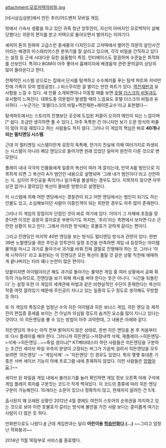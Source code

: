 attachment:모로저택의비밀.jpg

[네시삼십삼분]에서 만든 추리/어드벤처 모바일 게임.

밖에서 기숙사 생활을 하고 있던 귀족 청년 앙투안이, 자신의 아버지인 모로백작이 살해당했다는 의문의 편지를 받고 저택으로 돌아오면서 벌어지는 이야기다.

셰피아 톤의 원화와 고급스런 중세풍의 디자인으로 고저택에서 벌어진 의문의 살인사건이라는 배경의 미스테리어스한 분위기를 잘 살리고 있으며, 각각 비밀을 간직하고 있다는 설정 등 근세 시대다운 묘한 음울함이 특징. 인터페이스도 깔끔하며 수준높은 최적화를 선보인다. 특히나 BGM이 아주 좋아서 홈페이지에 배경음악 관련 문의글이 상당히 많이 올라온다고 한다.

전체적인 시스템 상으로는 집에서 단서를 탐색하고 수수께끼를 푸는 탐색 파트와 저녁만찬에 가족이 모여 법정공방(...) 비스무리한 걸 벌이는 만찬 파트가 있다. [[역전재판]]과 유사함을 느낄 수 있다. 새 인물 소개화면이나 이동할 때를 보면 [[호텔 더스크의 비밀]]과도 유사함이 느껴진다. 대화도중 의문점이 발생할 때의 느낌표도 호텔 더스크의 비밀과 유사하다. --누군가는 '호텔더스크의 비밀+역전재판+레이튼교수'라고 표현했다--

탐색파트에서는 스토리의 진행보단 곳곳에 도입된 퍼즐이 오히려 메인이 되는 느낌이며[* 쉽다. 조금만 생각하면 풀 수 있다.], 아주 독특한 건 아니지만 보기 드문 방식의 퍼줄이 많아 이걸 재밌다고 하는 사람들도 적지 않다. 그러나 이 게임의 핵심은 바로 '''40개나 되는 멀티엔딩 시스템'''.

근데 이 멀티엔딩 시스템이란게 굉장히 독특해, 한가지 진실에 의해 여러가지로 파생되는 시스템이 아니라 해당 엔딩으로 들어가면 원래 있었던 일마저 완전히 다른 것으로 변모한다.

플레이 내내 각각의 인물들에게 일종의 복선이 여러 개 깔리는데, 만약 A를 범인으로 지목하게 되면 그 복선이 A가 범인인 내용으로 설명되며 '그래 내가 범인이다'라고 선언하는 식. 심지어 주인공을 죽이거나 일가족을 몰살하는 경우도 있다. 지목하지 않으면 아무 상관 없거나 깔려있던 복선이 올바른 방향으로 설명된다.

이 시스템에 의해 어떤 엔딩에서는 경찰관이 되고 어떤 엔딩에서는 범인이 되기도 하는 인물도 있고, 소심해보이던 사람이 이중인격이 되는 희한한 경우도 아주 많이 존재한다. 

그러나 이 게임의 장점이자 단점인 것이 바로 여기에 있다. 이야기 그 자체에 초점을 맞춘다면 이것은 굉장히 흥미로운 부분이기도 하지만, '추리'라는 측면에서 보자면 다소 곤란한 상황이 되고 만다. 그래서 이러한 방식에는 호불호가 강하게 갈리는 편이다.

그리고 진엔딩인 마지막 40번 엔딩을 보는 방식도 멀티엔딩 방식과 관련이 있다. 한번 39번 노멀엔딩을 겪은 주인공 앙투안이 일정 조건을 만족하면 게임 내 등장하는 아이템 물약을 마시고 과거로 돌아가서 과거를 바꿔 진짜 결말로 진행해야 하는 것. 그러나 '이제 시작이다' 라고 표현되는 이 진엔딩은 모든 복선이 풀릴 것 같은 상황 직전에 애매하게 끝나버리는 터라 꽤나 논란이 많은 편이다.

덧붙이자면 아이템이라곤 해도 과거로 돌아가는 물약은 게임 중 여러 상황에서 공짜 획득이 가능하므로, 진엔딩을 보기 위해 캐시를 써야 한다는 뜻은 아니다. '시간을 되돌린다' 는 설정 또한 이 게임의 세계관에 마법과 같은 비현실적인 수단이 존재한다는 복선이 작중 여럿 깔려있기 때문에 주인공이 지니고 있는 일종의 도구 정도로 생각해도 무방할 듯 하다. 

또 이 게임의 특징으론 엄청난 수의 히든 아이템과 히든 보너스 게임, 히든 엔딩 등 제작진이 편집증 증세를 보이는 건 아닐까 의심될 정도의 숨겨진 요소를 많이 지니고 있다는 것이다. 이 히든엔딩을 볼 수 있는 방법이 아주 괴악한데, 그 내용은 아래와 같다. 

히든엔딩의 개수는 아직 전부 밝혀지지 않은 상태로, 한번 히든 엔딩을 본 후 처음부터 또 다시 플레이를 해야 한다. 그러니까 히든엔딩->저장내역 삭제, 재플레이->히든엔딩->삭제->히든엔딩...~~죽일 셈이냐[* KT베타테스터 하던 사람들은 히든엔딩을 구분하는 조건인 세이브 파일 우측의 문양이 고정되는 버그가 가끔씩 걸려서 히든엔딩을 모두 보려면 '히든엔딩' -> '게임삭제' -> '히든엔딩' 인 경우도 있었다. 특히 몇몇 휴대폰 기종은 서버 세이브 기능이 아예 프로그램 내에 존재하지 않았다. 이런 사람들은 [[망했어요]].]~~ 

세이브 된 파일을 게임 내에서 불러오기를 눌러 확인하면 게임 정보 오른쪽 아래 구석에 게임 플레이 회차를 구분짓는 코드가 작게 찍혀있다. 이 코드의 종류에 따라 히든 엔딩 구분이 가능해진다. 10개라는 소문이 있으나 정확하지 않고, 현재까지 알려진 건 5개.

출시된지 꽤 오래된 상황인 2012년 4월 경에도 여전히 스토어의 순위권을 차지하고 있는 것으로 보아 이런 호불호가 갈리는 방식에 불만을 가진 사람 보다는 흥미롭게 여기는 사람이 더 많은 듯 하다.

만화판으로도 나왔다.[http://book.naver.com/bookdb/book_detail.nhn?bid=7127757 #] 근데 게임판과는 달리 '''어린이용 [[학습만화]]다.(...)''' ~~그리고 엄청난 작화붕괴~~

2014년 11월 16일부로 서비스를 종료했다.

